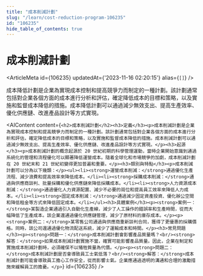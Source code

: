 ```yaml
---
title: "成本削減計劃"
slug: "/learn/cost-reduction-program-106235"
id: "106235"
hide_table_of_contents: true
---
```



# 成本削減計劃

<ArticleMeta id={106235} updatedAt={'2023-11-16 02:20:15'} alias={`[]`} />
<div className='border-solid border-b border-t-0 my-4 border-[var(--ifm-color-gray-300)]' />

成本降低計劃是企業為實現成本控制和提高競爭力而制定的一種計劃。該計劃通常包括對企業各個方面的成本進行分析和評估，確定降低成本的目標和策略，以及實施和監督成本降低的措施。成本降低計劃可以通過減少無效支出、提高生產效率、優化供應鏈、改進產品設計等方式實現。

<AIContent content={`<h2>成本削減計劃</h2><h3>定義</h3><p>成本削減計劃是企業為實現成本控制和提高競爭力而制定的一種計劃。該計劃通常包括對企業各個方面的成本進行分析和評估，確定降低成本的目標和策略，以及實施和監督成本降低的措施。成本削減計劃可以通過減少無效支出、提高生產效率、優化供應鏈、改進產品設計等方式實現。</p><h3>起源</h3><p>成本削減計劃的概念起源於 20 世紀初期的科學管理運動，當時企業開始意識到通過系統化的管理和流程優化可以顯著降低運營成本。隨着全球化和市場競爭的加劇，成本削減計劃在 20 世紀末和 21 世紀初變得更加普遍和重要。</p><h3>類別與特點</h3><p>成本削減計劃可以分為以下幾類：</p><ul><li><strong>運營成本削減：</strong>通過優化生產流程、減少浪費和提高效率來降低成本。</li><li><strong>採購成本削減：</strong>通過與供應商談判、批量採購和優化供應鏈來降低採購成本。</li><li><strong>人力資源成本削減：</strong>通過優化人力資源配置、減少不必要的崗位和提高員工效率來降低人力成本。</li><li><strong>固定成本削減：</strong>通過減少固定資產投資、優化辦公空間和降低租金等方式來降低固定成本。</li></ul><h3>具體案例</h3><p><strong>案例一：</strong>某製造企業通過引入自動化生產線，減少了人工操作的錯誤率和生產時間，從而大幅降低了生產成本。該企業還通過優化供應鏈管理，減少了原材料的庫存成本。</p><p><strong>案例二：</strong>某零售公司通過與供應商重新談判合同，獲得了更優惠的採購價格。同時，該公司還通過優化物流配送系統，減少了運輸成本和時間。</p><h3>常見問題</h3><p><strong>問題一：</strong>成本削減計劃會影響產品質量嗎？<br/><strong>解答：</strong>如果成本削減計劃實施不當，確實可能影響產品質量。因此，企業在制定和實施成本削減計劃時，必須確保不以犧牲質量為代價。</p><p><strong>問題二：</strong>成本削減計劃是否會導致員工士氣低落？<br/><strong>解答：</strong>成本削減計劃可能會導致員工擔心工作安全，從而影響士氣。企業應通過透明的溝通和合理的激勵措施來緩解員工的擔憂。</p>`} id={106235} />
